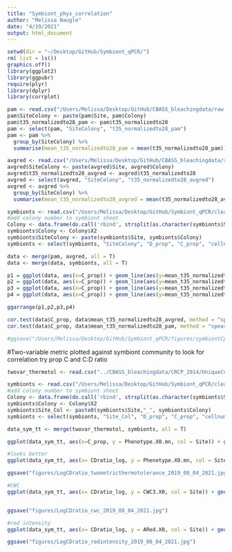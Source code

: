 ```yaml
---
title: "Symbiont_phys_correlation"
author: "Melissa Naugle"
date: "4/19/2021"
output: html_document
---
```



```r
setwd(dir = "~/Desktop/GitHub/Symbiont_qPCR/")
rm( list = ls())
graphics.off()
library(ggplot2)
library(ggpubr)
require(plyr)
library(dplyr)
library(corrplot)
```


```r
pam <- read.csv("/Users/Melissa/Desktop/GitHub/CBASS_bleachingdata/raw data sheets/PAM_data_normalized.csv")
pam$SiteColony <- paste(pam$Site, pam$Colony)
pam$t35_normalizedto28_pam <- pam$t35_normalizedto28
pam <- select(pam, "SiteColony", "t35_normalizedto28_pam")
pam <- pam %>% 
  group_by(SiteColony) %>%
  summarise(mean_t35_normalizedto28_pam = mean(t35_normalizedto28_pam)) 

avgred <- read.csv("/Users/Melissa/Desktop/GitHub/CBASS_bleachingdata/raw data sheets/AverageRedData_normalized.csv")
avgred$SiteColony <- paste(avgred$Site, avgred$Colony)
avgred$t35_normalizedto28_avgred <- avgred$t35_normalizedto28
avgred <- select(avgred, "SiteColony", "t35_normalizedto28_avgred")
avgred <- avgred %>% 
  group_by(SiteColony) %>%
  summarise(mean_t35_normalizedto28_avgred = mean(t35_normalizedto28_avgred)) 

symbionts <- read.csv("/Users/Melissa/Desktop/GitHub/Symbiont_qPCR/cleandata/symbiont_log_ratios_07_17_21.csv")
#add colony number to symbiont sheet
Colony <- data.frame(do.call('rbind', strsplit(as.character(symbionts$Sample), "F", fixed = T)))
symbionts$Colony <- Colony$X2
symbionts$SiteColony <- paste(symbionts$Site, symbionts$Colony)
symbionts <- select(symbionts, "SiteColony", "D_prop", "C_prop", "cellnum_D", "cellnum_C", "CDratio_log")

data <- merge(pam, avgred, all = T)
data <- merge(data, symbionts, all = T)
```

```r
p1 = ggplot(data, aes(x=C_prop)) + geom_line(aes(y=mean_t35_normalizedto28_pam), color="blue") + xlab("Log Proportion of Cladocopium") + ylab("Mean PAM Fv/Fm") + theme_bw()  + ylim(-0.06,0.05) + geom_point(data=data,aes(x=C_prop,y=mean_t35_normalizedto28_pam))
p2 = ggplot(data, aes(x=C_prop)) + geom_line(aes(y=mean_t35_normalizedto28_avgred), color="red") + xlab("Log Proportion of Cladocopium") + ylab("Mean Average Red Intensity") + theme_bw()  + geom_point(data=data,aes(x=C_prop,y=mean_t35_normalizedto28_avgred))
p3 = ggplot(data, aes(x=C_prop)) + geom_line(aes(y=mean_t35_normalizedto28_pam), color="blue") + xlab("Log Proportion of Cladocopium") + ylab("Mean PAM Fv/Fm") + theme_bw() + xlim(0, 0.003) + ylim(-0.06,0.05) + geom_point(data=data,aes(x=C_prop,y=mean_t35_normalizedto28_pam))
p4 = ggplot(data, aes(x=C_prop)) + geom_line(aes(y=mean_t35_normalizedto28_avgred), color="red") + xlab("Log Proportion of Cladocopium") + ylab("Mean Average Red Intensity") + theme_bw()  + xlim(0, 0.003) + geom_point(data=data,aes(x=C_prop,y=mean_t35_normalizedto28_avgred))

ggarrange(p1,p2,p3,p4)

cor.test(data$C_prop, data$mean_t35_normalizedto28_avgred, method = "spearman")
cor.test(data$C_prop, data$mean_t35_normalizedto28_pam, method = "spearman")

#ggsave("/Users/Melissa/Desktop/GitHub/Symbiont_qPCR/figures/symbiontCprop_bleaching_07_17_21.pdf", width = 6, height = 4)

```


#Two-variable metric plotted against symbiont community to look for correlation 
try prop C and C:D ratio

```r
twovar_thermotol <- read.csv("../CBASS_bleachingdata/CRCP_2014/UniqueColony_SCLERAModeling_2019_v1.5.csv")

symbionts <- read.csv("/Users/Melissa/Desktop/GitHub/Symbiont_qPCR/cleandata/symbiont_log_ratios_07_17_21.csv")
#add colony number to symbiont sheet
Colony <- data.frame(do.call('rbind', strsplit(as.character(symbionts$Sample), "F", fixed = T)))
symbionts$Colony <- Colony$X2
symbionts$Site_Col <- paste0(symbionts$Site,"_", symbionts$Colony)
symbionts <- select(symbionts, "Site_Col", "D_prop", "C_prop", "cellnum_D", "cellnum_C", "CDratio_log")

data_sym_tt <- merge(twovar_thermotol, symbionts, all = T)

ggplot(data_sym_tt, aes(x=C_prop, y = Phenotype.X0.mn, col = Site)) + geom_point() + xlab("Log Proportion of Cladocopium") + ylab("Two Variable Thermotolerance \n higher = more thermotol") + theme_bw() + xlim(0, 0.045) + ggtitle("Log prop C by thermotolerance \n missing one outlier with high C prop")

#looks better
ggplot(data_sym_tt, aes(x= CDratio_log, y = Phenotype.X0.mn, col = Site)) + geom_point(size = 5) + xlab("Log C:D Ratio \n left = more D, right = more C") + ylab("Two Variable Thermotolerance \n higher = more thermotol") + theme_bw() + ggtitle("Log C:D ratio by two-metric thermotolerance")

ggsave("figures/LogCDratio_twometricthermotolerance_2019_08_04_2021.jpg")

#CWC
ggplot(data_sym_tt, aes(x= CDratio_log, y = CWC3.X0, col = Site)) + geom_point(size = 5) + xlab("Log C:D Ratio \n left = more D, right = more C") + ylab("Color Watch Card \n higher = more thermotol") + theme_bw() + ggtitle("Log C:D ratio by Color Watch Card")


ggsave("figures/LogCDratio_cwc_2019_08_04_2021.jpg")

#red intensity
ggplot(data_sym_tt, aes(x= CDratio_log, y = ARed.X0, col = Site)) + geom_point(size = 5) + xlab("Log C:D Ratio \n left = more D, right = more C") + ylab("Red Intensity \n higher = more thermotol") + theme_bw() + ggtitle("Log C:D ratio by Red Intensity")

ggsave("figures/LogCDratio_redintensity_2019_08_04_2021.jpg")
```



















